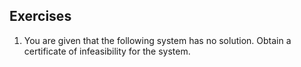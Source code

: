 ## Exercises {-}

1.  You are given that the following system has no solution.
    \begin{eqnarray*}
    x_1 + x_2 + 2x_3& \geq & 1 \\
    -x_1 + x_2 + x_3 & \geq & 2 \\
    x_1-x_2 + x_3  & \geq & 1 \\
    -x_2 - 3x_3 & \geq & 0.
    \end{eqnarray*}
    Obtain a certificate of infeasibility for the system.

